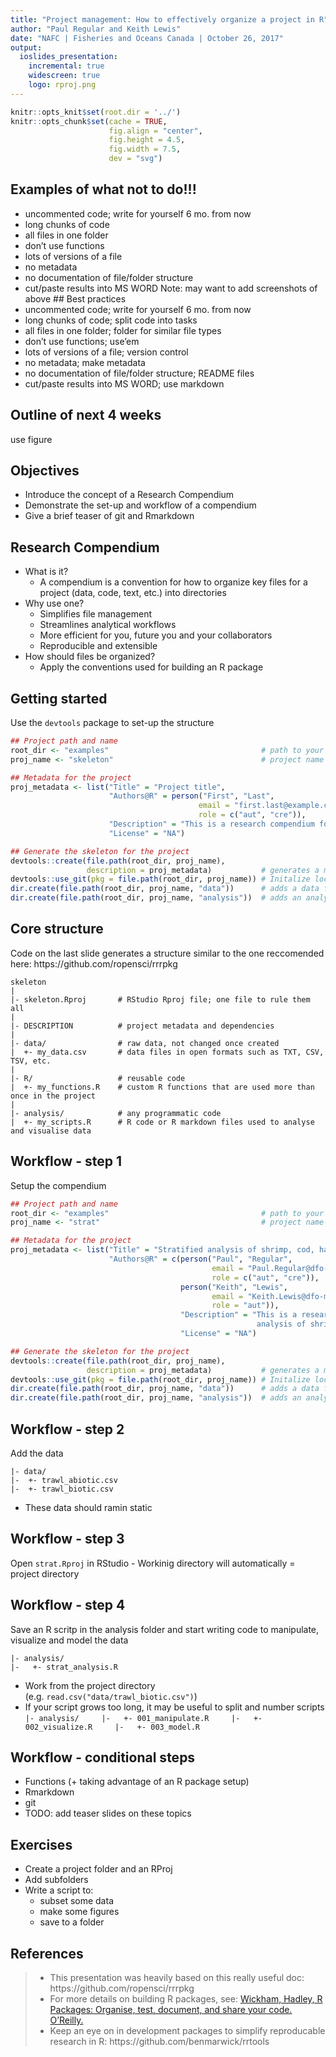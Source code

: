 ```yaml
---
title: "Project management: How to effectively organize a project in R"
author: "Paul Regular and Keith Lewis"
date: "NAFC | Fisheries and Oceans Canada | October 26, 2017"
output: 
  ioslides_presentation:
    incremental: true
    widescreen: true
    logo: rproj.png
---
```



```r
knitr::opts_knit$set(root.dir = '../')
knitr::opts_chunk$set(cache = TRUE, 
                      fig.align = "center", 
                      fig.height = 4.5, 
                      fig.width = 7.5,
                      dev = "svg")
```

## Examples of what not to do!!!
- uncommented code; write for yourself 6 mo. from now
- long chunks of code
- all files in one folder
- don't use functions
- lots of versions of a file
- no metadata
- no documentation of file/folder structure
- cut/paste results into MS WORD
Note: may want to add screenshots of above
## Best practices
- uncommented code; write for yourself 6 mo. from now
- long chunks of code; split code into tasks
- all files in one folder; folder for similar file types
- don't use functions; use'em
- lots of versions of a file; version control
- no metadata; make metadata
- no documentation of file/folder structure; README files
- cut/paste results into MS WORD; use markdown

## Outline of next 4 weeks
use figure

## Objectives {.build}

- Introduce the concept of a Research Compendium
- Demonstrate the set-up and workflow of a compendium
- Give a brief teaser of git and Rmarkdown

## Research Compendium

- What is it?
    - A compendium is a convention for how to organize key files for a project (data, code, text, etc.) into directories
- Why use one?
    - Simplifies file management
    - Streamlines analytical workflows
    - More efficient for you, future you and your collaborators
    - Reproducible and extensible
- How should files be organized?
    - Apply the conventions used for building an R package
    
## Getting started {.smaller}

Use the `devtools` package to set-up the structure

```r

## Project path and name
root_dir <- "examples"                                  # path to your project
proj_name <- "skeleton"                                 # project name

## Metadata for the project
proj_metadata <- list("Title" = "Project title",
                      "Authors@R" = person("First", "Last", 
                                          email = "first.last@example.com", 
                                          role = c("aut", "cre")),
                      "Description" = "This is a research compendium for...",
                      "License" = "NA")

## Generate the skeleton for the project
devtools::create(file.path(root_dir, proj_name),
                 description = proj_metadata)           # generates a minimum R package skeleton
devtools::use_git(pkg = file.path(root_dir, proj_name)) # Initalize local git repository
dir.create(file.path(root_dir, proj_name, "data"))      # adds a data folder to the directory
dir.create(file.path(root_dir, proj_name, "analysis"))  # adds an analysis folder to the directory

```


## Core structure {.smaller}

Code on the last slide generates a structure similar to the one reccomended here: https://github.com/ropensci/rrrpkg

```
skeleton
|
|- skeleton.Rproj       # RStudio Rproj file; one file to rule them all
|
|- DESCRIPTION          # project metadata and dependencies 
|
|- data/                # raw data, not changed once created
|  +- my_data.csv       # data files in open formats such as TXT, CSV, TSV, etc.
|
|- R/                   # reusable code
|  +- my_functions.R    # custom R functions that are used more than once in the project
|
|- analysis/            # any programmatic code 
|  +- my_scripts.R      # R code or R markdown files used to analyse and visualise data 

```

## Workflow - step 1 {.smaller}

Setup the compendium

```r

## Project path and name
root_dir <- "examples"                                  # path to your project
proj_name <- "strat"                                    # project name

## Metadata for the project
proj_metadata <- list("Title" = "Stratified analysis of shrimp, cod, halibut and redfish population trends",
                      "Authors@R" = c(person("Paul", "Regular", 
                                             email = "Paul.Regular@dfo-mpo.gc.ca", 
                                             role = c("aut", "cre")),
                                      person("Keith", "Lewis", 
                                             email = "Keith.Lewis@dfo-mpo.gc.ca", 
                                             role = "aut")),
                                      "Description" = "This is a research compendium for stratified
                                                       analysis of shrimp population trends.",
                                      "License" = "NA")

## Generate the skeleton for the project
devtools::create(file.path(root_dir, proj_name),
                 description = proj_metadata)           # generates a minimum R package skeleton
devtools::use_git(pkg = file.path(root_dir, proj_name)) # Initalize local git repository
dir.create(file.path(root_dir, proj_name, "data"))      # adds a data folder to the directory
dir.create(file.path(root_dir, proj_name, "analysis"))  # adds an analysis folder to the directory

```

## Workflow - step 2 {.build}

Add the data

```
|- data/
|-  +- trawl_abiotic.csv
|-  +- trawl_biotic.csv

```
- These data should ramin static


## Workflow - step 3

Open `strat.Rproj` in RStudio
- Workinig directory will automatically = project directory

## Workflow - step 4 {.build}

Save an R scritp in the analysis folder and start writing code to manipulate, visualize and model the data
```
|- analysis/
|-   +- strat_analysis.R
```
- Work from the project directory (e.g. `read.csv("data/trawl_biotic.csv")`)
- If your script grows too long, it may be useful to split and number scripts
    ```
    |- analysis/
    |-   +- 001_manipulate.R
    |-   +- 002_visualize.R
    |-   +- 003_model.R
    ```

## Workflow - conditional steps

- Functions (+ taking advantage of an R package setup)
- Rmarkdown
- git
- TODO: add teaser slides on these topics



## Exercises
- Create a project folder and an RProj
- Add subfolders
- Write a script to:
  - subset some data
  - make some figures
  - save to a folder
  

## References

> - This presentation was heavily based on this really useful doc: https://github.com/ropensci/rrrpkg
> - For more details on building R packages, see: [Wickham, Hadley, R Packages: Organise, test, document, and share your code. O'Reilly.](http://r-pkgs.had.co.nz/)
> - Keep an eye on in development packages to simplify reproducable research in R: https://github.com/benmarwick/rrtools

